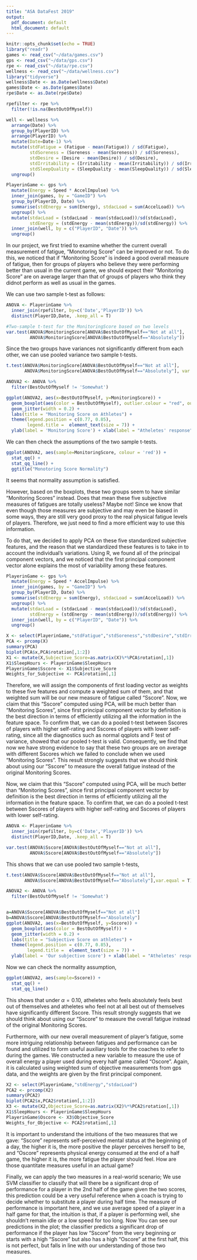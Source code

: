 ```yaml
---
title: "ASA DataFest 2019"
output:
  pdf_document: default
  html_document: default
---
```


```r
knitr::opts_chunk$set(echo = TRUE)
library("readr")
games <- read_csv("~/data/games.csv")
gps <- read_csv("~/data/gps.csv")
rpe <- read_csv("~/data/rpe.csv")
wellness <- read_csv("~/data/wellness.csv")
library("tidyverse")
wellness$Date <- as.Date(wellness$Date)
games$Date <- as.Date(games$Date)
rpe$Date <- as.Date(rpe$Date)
```

```r
rpefilter <- rpe %>%
  filter(!is.na(BestOutOfMyself))

well <- wellness %>%
  arrange(Date) %>%
  group_by(PlayerID) %>%
  arrange(PlayerID) %>%
  mutate(Date=Date-1) %>%
  mutate(stdFatigue = (Fatigue - mean(Fatigue)) / sd(Fatigue), 
         stdSoreness = (Soreness - mean(Soreness)) / sd(Soreness),
         stdDesire = (Desire - mean(Desire)) / sd(Desire),
         stdIrritability = (Irritability - mean(Irritability)) / sd(Irritability),
         stdSleepQuality = (SleepQuality - mean(SleepQuality)) / sd(SleepQuality)) %>%
  ungroup()

PlayerinGame <- gps %>%
  mutate(Energy = Speed * AccelImpulse) %>%
  inner_join(games, by = "GameID") %>%
  group_by(PlayerID, Date) %>%
  summarise(stdEnergy = sum(Energy), stdacLoad = sum(AccelLoad)) %>%
  ungroup() %>%
  mutate(stdacLoad = (stdacLoad - mean(stdacLoad))/sd(stdacLoad),
         stdEnergy = (stdEnergy - mean(stdEnergy))/sd(stdEnergy)) %>%
  inner_join(well, by = c("PlayerID", "Date")) %>%
  ungroup()
```

In our project, we first tried to examine whether the current overall measurement of fatigue, "Monotoring Score" can be improved or not. To do this, we noticed that if "Monitoring Score" is indeed a good overall measure of fatigue, then for groups of players who believe they were performing better than usual in the current game, we should expect their "Monitoring Score" are on average larger than that of groups of players who think they didnot perform as well as usual in the games.  

We can use two sample t-test as follows:  

```r
ANOVA <- PlayerinGame %>%
  inner_join(rpefilter, by=c('Date','PlayerID')) %>%
  distinct(PlayerID,Date, .keep_all = T)

#Two-sample t-test for the MonitoringScore based on two levels
var.test(ANOVA$MonitoringScore[ANOVA$BestOutOfMyself=="Not at all"],
         ANOVA$MonitoringScore[ANOVA$BestOutOfMyself=="Absolutely"])
```

Since the two groups have variances not significantly different from each other, we can use pooled variance two sample t-tests.

```r
t.test(ANOVA$MonitoringScore[ANOVA$BestOutOfMyself=="Not at all"],
       ANOVA$MonitoringScore[ANOVA$BestOutOfMyself=="Absolutely"], var.equal = T)
```

```r
ANOVA2 <- ANOVA %>%
  filter(BestOutOfMyself != 'Somewhat')

ggplot(ANOVA2, aes(x=BestOutOfMyself, y=MonitoringScore)) + 
  geom_boxplot(aes(color = BestOutOfMyself), outlier.colour = "red", outlier.shape = 5) +
  geom_jitter(width = 0.2) +
  labs(title = "Monitoring Score on Athletes") +
  theme(legend.position = c(0.77, 0.85),
        legend.title =  element_text(size = 7)) +
  ylab(label = 'Monitoring Score') + xlab(label = "Atheletes' response")
```

We can then check the assumptions of the two sample t-tests.

```r
ggplot(ANOVA2, aes(sample=MonitoringScore, colour = 'red')) +
  stat_qq() +
  stat_qq_line() +
  ggtitle("Monotoring Score Normality")
```

It seems that normality assumption is satisfied.

However, based on the boxplots, these two groups seem to have similar "Monitoring Scores" instead. Does that mean these five subjective measures of fatigues are totally useless? Maybe not! Since we know that even though those measures are subjective and may even be biased in some ways, they are still very good proxy to the real physical fatigue levels of players. Therefore, we just need to find a more efficient way to use this information. 

To do that, we decided to apply PCA on these five standardized subjective features, and the reason that we standardized these features is to take in to account the individual's variations. Using R, we found all of the principal component vectors, and we noticed that the first principal component vector alone explains the most of variability among these features. 

```r
PlayerinGame <- gps %>%
  mutate(Energy = Speed * AccelImpulse) %>%
  inner_join(games, by = "GameID") %>%
  group_by(PlayerID, Date) %>%
  summarise(stdEnergy = sum(Energy), stdacLoad = sum(AccelLoad)) %>%
  ungroup() %>%
  mutate(stdacLoad = (stdacLoad - mean(stdacLoad))/sd(stdacLoad),
         stdEnergy = (stdEnergy - mean(stdEnergy))/sd(stdEnergy)) %>%
  inner_join(well, by = c("PlayerID", "Date")) %>%
  ungroup()
```

```r
X <- select(PlayerinGame,"stdFatigue","stdSoreness","stdDesire","stdIrritability","stdSleepQuality")
PCA <- prcomp(X)
summary(PCA)
biplot(PCA$x,PCA$rotation[,1:2])
X1 <- mutate(X,Subjective_Score=as.matrix(X)%*%PCA$rotation[,1])
X1$SleepHours <- PlayerinGame$SleepHours
PlayerinGame$Sscore <- X1$Subjective_Score
Weights_for_Subjective <- PCA$rotation[,1]
```

Therefore, we will assign the components of first loading vector as weights to these five features and compute a weighted sum of them, and that weighted sum will be our new measure of fatigue called "Sscore". Now, we claim that this "Sscore" computed using PCA, will be much better than "Monitoring Scores", since first principal component vector by definition is the best direction in terms of efficiently utilizing all the information in the feature space. To confirm that, we can do a pooled t-test between Sscores of players with higher self-rating and Sscores of players with lower self-rating, since all the diagnostics such as normal qqplots and F test of variance, showed that our pooled t-test is valid. Consequently, we find that now we have strong evidence to say that these two groups are on average with different Sscores which we failed to conclude when we used "Monitoring Scores". This result strongly suggests that we should think about using our "Sscore" to measure the overall fatigue instead of the original Monitoring Scores. 

Now, we claim that this “Sscore” computed using PCA, will be much better than “Monitoring Scores”, since first principal component vector by definition is the best direction in terms of efficiently utilizing all the information in the feature space. To confirm that, we can do a pooled t-test between Sscores of players with higher self-rating and Sscores of players with lower self-rating.

```r
ANOVA <- PlayerinGame %>%
  inner_join(rpefilter, by=c('Date','PlayerID')) %>%
  distinct(PlayerID,Date, .keep_all = T)
```

```r
var.test(ANOVA$Sscore[ANOVA$BestOutOfMyself=="Not at all"],
         ANOVA$Sscore[ANOVA$BestOutOfMyself=="Absolutely"])
```

This shows that we can use pooled two sample t-tests,

```r
t.test(ANOVA$Sscore[ANOVA$BestOutOfMyself=="Not at all"],
       ANOVA$Sscore[ANOVA$BestOutOfMyself=="Absolutely"],var.equal = T)
```

```r
ANOVA2 <- ANOVA %>%
  filter(BestOutOfMyself != 'Somewhat')


a=ANOVA$Sscore[ANOVA$BestOutOfMyself=="Not at all"]
b=ANOVA$Sscore[ANOVA$BestOutOfMyself=="Absolutely"]
ggplot(ANOVA2, aes(x=BestOutOfMyself, y=Sscore)) + 
  geom_boxplot(aes(color = BestOutOfMyself)) + 
  geom_jitter(width = 0.2) +
  labs(title = "Subjective Score on athletes") +
  theme(legend.position = c(0.77, 0.85),
        legend.title =  element_text(size = 7)) +
  ylab(label = 'Our subjective score') + xlab(label = "Atheletes' response")
```

Now we can check the normality assumption,

```r
ggplot(ANOVA2, aes(sample=Sscore)) +
  stat_qq() +
  stat_qq_line()
```

This shows that under $\alpha = 0.10$, atheletes who feels absolutely feels best out of themselves and atheletes who feel not at all best out of themselves have significantly different Sscore. This result strongly suggests that we should think about using our “Sscore” to measure the overall fatigue instead of the original Monitoring Scores.  

Furthermore, with our new overall measurement of player’s fatigue, some more intriguing relationship between fatigues and performance can be found and utilized to form useful auxiliary tools for the coaches to refer to during the games. We constructed a new variable to measure the use of overall energy a player used during every half game called “Oscore”. Again, it is calculated using weighted sum of objective measurements from gps data, and the weights are given by the first principal component.  

```r
X2 <- select(PlayerinGame,"stdEnergy","stdacLoad")
PCA2 <- prcomp(X2)
summary(PCA2)
biplot(PCA2$x,PCA2$rotation[,1:2])
X3 <- mutate(X2,Objective_Score=as.matrix(X2)%*%PCA2$rotation[,1])
X1$SleepHours <- PlayerinGame$SleepHours
PlayerinGame$Oscore <- X3$Objective_Score
Weights_for_Objective <- PCA2$rotation[,1]
```

It is important to understand the intuitions of the two measures that we gave: “Sscore” represents self-perceived mental status at the beginning of a day, the higher it is, the more positive the player perceives herself to be, and “Oscore” represents physical energy consumed at the end of a half game, the higher it is, the more fatigue the player should feel. How are those quantitate measures useful in an actual game? 

Finally, we can apply the two measures in a real-world scenario; We use SVM classifier to classify that will there be a significant drop of performance for a player in the 2nd half of the game given the two scores, this prediction could be a very useful reference when a coach is trying to decide whether to substitute a player during half time. The measure of performance is important here, and we use average speed of a player in a half game for that, the intuition is that, if a player is performing well, she shouldn’t remain idle or a low speed for too long. Now You can see our predictions in the plot; the classifier predicts a significant drop of performance if the player has low “Sscore” from the very beginning or starts with a high “Sscore” but also has a high “Oscore” at the first half, this is not perfect, but falls in line with our understanding of those two measures. 